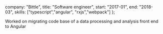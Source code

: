 
  company: "Bittle",
  title: "Software engineer",
  start: "2017-01",
  end: "2018-03",
  skills: ["typescript","angular", "rxjs","webpack"]
};

Worked on migrating code base of a data processing and analysis front end to Angular
